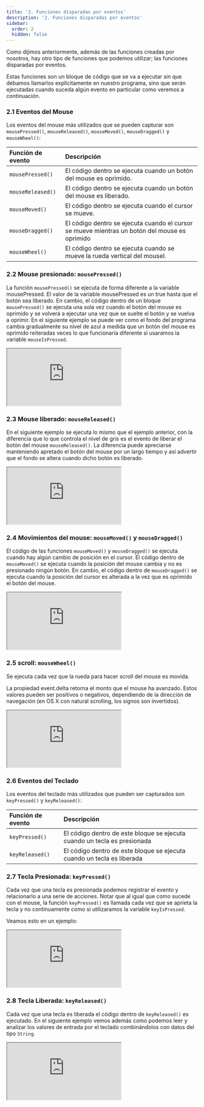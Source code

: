 ```yaml
---
title: '2. Funciones disparadas por eventos'
description: '2. Funciones disparadas por eventos'
sidebar:
  order: 2
  hidden: false
---
```



Como dijimos anteriormente, además de las funciones creadas por nosotros, hay otro tipo de funciones que podemos utilizar; las funciones disparadas por eventos. 

Estas funciones son un bloque de código que se va a ejecutar sin que debamos llamarlos explícitamente en nuestro programa, sino que serán ejecutadas cuando suceda algún evento en particular como veremos a continuación.

### 2.1 Eventos del Mouse

Los eventos del mouse más utilizados que se pueden capturar son `mousePressed()`, `mouseReleased()`, `mouseMoved()`,  `mouseDragged()` y `mouseWheel()`:

| Función de evento | Descripción |
| :---------------- | :--------------------------------------------------------------------------------------------- |
| `mousePressed()`  | El código dentro se ejecuta cuando un botón del mouse es oprimido.                             |
| `mouseReleased()` |  El código dentro se ejecuta cuando un botón del mouse es liberado.                            |
| `mouseMoved()`    |  El código dentro se ejecuta cuando el cursor se mueve.                                        |
| `mouseDragged()`  |  El código dentro se ejecuta cuando el cursor se mueve mientras un botón del mouse es oprimido |
| `mouseWheel()`    | El código dentro se ejecuta cuando se mueve la rueda vertical del mousel.                      |

### 2.2 Mouse presionado: `mousePressed()`

La función `mousePressed()` se ejecuta de forma diferente a la variable mousePressed. El valor de la variable mousePressed es un true hasta que el botón sea liberado. En cambio, el código dentro de un bloque `mousePressed()` se ejecuta una sola vez cuando el botón del mouse es oprimido y se volverá a ejecutar una vez que se suelte el botón y se vuelva a oprimir. En el siguiente ejemplo se puede ver como el fondo del programa cambia gradualmente su nivel de azul a medida que un botón del mouse es oprimido reiteradas veces lo que funcionaría diferente si usaramos la variable `mouseIsPressed`.

<iframe src="https://editor.p5js.org/sebifly/sketches/DIN272kuq"></iframe>

### 2.3 Mouse liberado: `mouseReleased()`

En el siguiente ejemplo se ejecuta lo mismo que el ejemplo anterior, con la diferencia que lo que controla el nivel de gris es el evento de liberar el botón del mouse `mouseReleased()`. La diferencia puede apreciarse manteniendo apretado el botón del mouse por un largo tiempo y así advertir que el fondo se altera cuando dicho botón es liberado.

<iframe src="https://editor.p5js.org/sebifly/sketches/CPRYa7Zrq"></iframe>

### 2.4 Movimientos del mouse: `mouseMoved()` y `mouseDragged()`

El código de las funciones `mouseMoved()` y `mouseDragged()` se ejecuta cuando hay algún cambio de posición en el cursor. El código dentro de `mouseMoved()` se ejecuta cuando la posición del mouse cambia y no es presionado ningún botón. En cambio, el código dentro de `mouseDragged()` se ejecuta cuando la posición del cursor es alterada a la vez que es oprimido el botón del mouse.

<iframe src="https://editor.p5js.org/sebifly/sketches/zHkkA19a-"></iframe>

### 2.5 scroll: `mouseWheel()`

Se ejecuta cada vez que la rueda para hacer scroll del mouse es movida.

La propiedad event.delta retorna el monto que el mouse ha avanzado. Estos valores pueden ser positivos o negativos, dependiendo de la dirección de navegación (en OS X con natural scrolling, los signos son invertidos).

<iframe src="https://editor.p5js.org/sebifly/sketches/b_z7gEV5b"></iframe>

### 2.6 Eventos del Teclado

Los eventos del teclado más utilizados que pueden ser capturados son `keyPressed()` y `keyReleased()`:

| Función de evento | Descripción                                                                                    |
| :---------------- | :--------------------------------------------------------------------------------------------- |
| `keyPressed()`    | El código dentro de este bloque se ejecuta cuando un tecla es presionada                       |
| `keyReleased()`   | El código dentro de este bloque se ejecuta cuando un tecla es liberada                         |

### 2.7 Tecla Presionada: `keyPressed()`

Cada vez que una tecla es presionada podemos registrar el evento y relacionarlo a una serie de acciones. Notar que al igual que como sucede con el mouse, la función `keyPressed()` es llamada cada vez que se aprieta la tecla y no continuamente como si utilizaramos la variable `keyIsPressed`. 

Veamos esto en un ejemplo:

<iframe src="https://editor.p5js.org/sebifly/sketches/Ad9TnuRPm"></iframe>

### 2.8 Tecla Liberada:  `keyReleased()`

Cada vez que una tecla es liberada el código dentro de `keyReleased()` es ejecutado. En el siguiente ejemplo vemos además como podemos leer y analizar los valores de entrada por el teclado combinándolos con datos del tipo `String`.

<iframe src="https://editor.p5js.org/sebifly/sketches/A5dPSCQiX"></iframe>